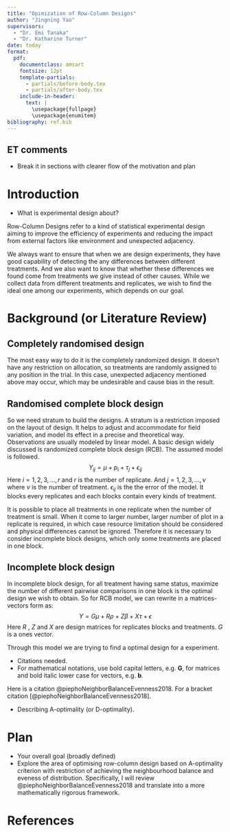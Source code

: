 ```yaml
---
title: "Opimization of Row-Column Designs"
author: "Jingning Yao"
supervisors:
  - "Dr. Emi Tanaka"
  - "Dr. Katharine Turner"
date: today
format: 
  pdf: 
    documentclass: amsart
    fontsize: 12pt
    template-partials:
      - partials/before-body.tex
      - partials/after-body.tex
    include-in-header:
      text: |
        \usepackage{fullpage}
        \usepackage{enumitem}
bibliography: ref.bib
---
```


## ET comments

- Break it in sections with clearer flow of the motivation and plan 

# Introduction

- What is experimental design about?

Row-Column Designs refer to a kind of statistical experimental design aiming to improve the efficiency of experiments and reducing the impact from external factors like environment and unexpected adjacency.

We always want to ensure that when we are design experiments, they have good capability of detecting the any differences between different treatments. And we also want to know that whether these differences we found come from treatments we give instead of other causes. While we collect data from different treatments and replicates, we wish to find the ideal one among our experiments, which depends on our goal.

# Background (or Literature Review)

## Completely randomised design

The most easy way to do it is the completely randomized design. It doesn't have any restriction on allocation, so treatments are randomly assigned to any position in the trial. In this case, unexpected adjacency mentioned above may occur, which may be undesirable and cause bias in the result.

## Randomised complete block design

So we need stratum to build the designs. A stratum is a restriction imposed on the layout of design. It helps to adjust and accommodate for field variation, and model its effect in a precise and theoretical way. Observations are usually modeled by linear model. A basic design widely discussed is randomized complete block design (RCB). The assumed model is followed. 
$$Y_{ij} = \mu + p_i + \tau_j + \epsilon_{ij}$$
Here $i=1,2,3,...,r$ and $r$ is the number of replicate. And $j=1,2,3,...,\nu$ where $\nu$ is the number of treatment. $\epsilon_{ij}$ is the the error of the model. It blocks every replicates and each blocks contain every kinds of treatment.

It is possible to place all treatments in one replicate when the number of treatment is small. When it come to larger number, larger number of plot in a replicate is required, in which case resource limitation should be considered and physical differences cannot be ignored. Therefore it is necessary to consider incomplete block designs, which only some treatments are placed in one block. 

## Incomplete block design

In incomplete block design, for all treatment having same status, maximize the number of different pairwise comparisons in one block is the optimal design we wish to obtain. So for RCB model, we can rewrite in a matrices-vectors form as:
$$Y=G\mu +R\rho+Z\beta+X\tau+\epsilon$$
Here $R$ , $Z$ and $X$ are design matrices for replicates blocks and treatments. $G$ is a ones vector.

Through this model we are trying to find a optimal design for a experiment.


- Citations needed. 
- For mathematical notations, use bold capital letters, e.g. $\textbf{G}$, for matrices and bold italic lower case for vectors, e.g. $\boldsymbol{b}$.


Here is a citation @piephoNeighborBalanceEvenness2018. For a bracket citation [@piephoNeighborBalanceEvenness2018].

- Describing A-optimality (or D-optimality).

# Plan

- Your overall goal (broadly defined)
- Explore the area of optimising row-column design based on A-optimality criterion with restriction of achieving the neighbourhood balance and eveness of distribution. Specifically, I will review @piephoNeighborBalanceEvenness2018 and translate into a more mathematically rigorous framework.

# References
